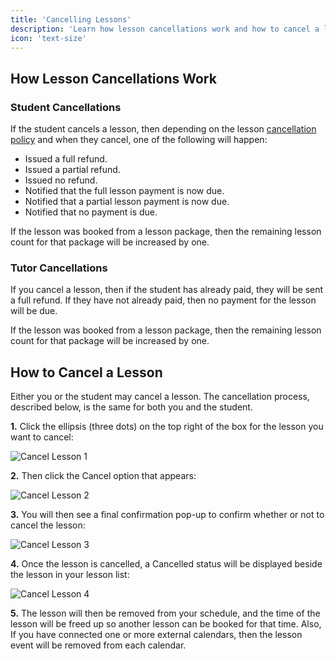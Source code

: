 ```yaml
---
title: 'Cancelling Lessons'
description: 'Learn how lesson cancellations work and how to cancel a lesson'
icon: 'text-size'
---
```


## How Lesson Cancellations Work

### Student Cancellations

If the student cancels a lesson, then depending on the lesson [cancellation policy](/templates/create-new-template#cancellation-policy) and when they cancel, one of the following will happen:

- Issued a full refund.
- Issued a partial refund.
- Issued no refund.
- Notified that the full lesson payment is now due.
- Notified that a partial lesson payment is now due.
- Notified that no payment is due.

If the lesson was booked from a lesson package, then the remaining lesson count for that package will be increased by one.

### Tutor Cancellations

If you cancel a lesson, then if the student has already paid, they will be sent a full refund. If they have not already paid, then no payment for the lesson will be due.

If the lesson was booked from a lesson package, then the remaining lesson count for that package will be increased by one.

## How to Cancel a Lesson

Either you or the student may cancel a lesson. The cancellation process, described below, is the same for both you and the student.

**1.** Click the ellipsis (three dots) on the top right of the box for the lesson you want to cancel:

![Cancel Lesson 1](/images/cancel-lesson-1.png)

**2.** Then click the Cancel option that appears:

![Cancel Lesson 2](/images/cancel-lesson-2.png)

**3.** You will then see a final confirmation pop-up to confirm whether or not to cancel the lesson:

![Cancel Lesson 3](/images/cancel-lesson-4.png)

**4.** Once the lesson is cancelled, a Cancelled status will be displayed beside the lesson in your lesson list:

![Cancel Lesson 4](/images/cancel-lesson-3.png)

**5.** The lesson will then be removed from your schedule, and the time of the lesson will be freed up so another lesson can be booked for that time. 
Also, If you have connected one or more external calendars, then the lesson event will be removed from each calendar.
